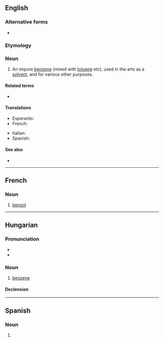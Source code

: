 {{also|Benzol}}
==English==

===Alternative forms===
* {{l|en|benzole}}

===Etymology===
{{confix|benzo|ol|gloss2=oil|lang=en}}

===Noun===
{{en-noun}}

# {{lb|en|organic chemistry}} An impure [[benzene]] (mixed with [[toluene]] etc), used in the arts as a [[solvent]], and for various other purposes.

====Related terms====
* {{l|en|benzene}}

====Translations====
{{trans-top|an impure benzene}}
* Esperanto: {{t|eo|benzolo}}
* French: {{t+|fr|benzol|m}}
{{trans-mid}}
* Italian: {{t|it|benzolo|m}}
* Spanish: {{t|es|benzol|m}}
{{trans-bottom}}

====See also====
* {{projectlink|wikipedia}}

----

==French==

===Noun===
{{fr-noun|m}}

# [[#English|benzol]]

----

==Hungarian==

===Pronunciation===
* {{hu-IPA}}
* {{hyphenation|ben|zol|lang=hu}}

===Noun===
{{hu-noun|ok}}

# {{lb|hu|organic compound}} [[benzene]]

====Declension====
{{hu-infl-nom|benzolo|o|-}}{{hu-pos-otok|benzol|j|jai}}

----

==Spanish==

===Noun===
{{es-noun|m|-}}

# {{l|en|benzol}}